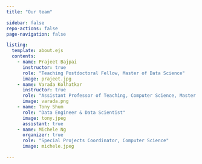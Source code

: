 ```yaml
---
title: "Our team"

sidebar: false
repo-actions: false
page-navigation: false

listing:
  template: about.ejs
  contents:
    - name: Prajeet Bajpai
      instructor: true
      role: "Teaching Postdoctoral Fellow, Master of Data Science"
      image: prajeet.jpg
    - name: Varada Kolhatkar
      instructor: true
      role: "Assistant Professor of Teaching, Computer Science, Master of Data Science"
      image: varada.png
    - name: Tony Shum
      role: "Data Engineer & Data Scientist"
      image: tony.jpeg
      assistant: true
    - name: Michele Ng
      organizer: true
      role: "Special Projects Coordinator, Computer Science"
      image: michele.jpeg

---
```


::: column-body
::: {#listing}

:::
:::